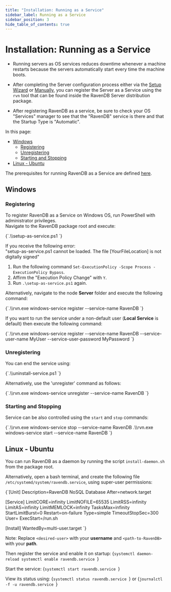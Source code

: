 ```yaml
---
title: "Installation: Running as a Service"
sidebar_label: Running as a Service
sidebar_position: 3
hide_table_of_contents: true
---
```



# Installation: Running as a Service

* Running servers as OS services reduces downtime whenever a machine restarts because the servers automatically start every time the machine boots.  

* After completing the Server configuration process either via the [Setup Wizard](../../start/installation/setup-wizard) 
  or [Manually](../../start/installation/manual), you can register the Server as a Service using the `rvn` tool that can be found inside the RavenDB Server 
  distribution package.

* After registering RavenDB as a service, be sure to check your OS "Services" manager to see that the "RavenDB" service is there 
  and that the Startup Type is "Automatic".  

In this page: 

* [Windows](../../start/installation/running-as-service#windows)  
  * [Registering](../../start/installation/running-as-service#registering)  
  * [Unregistering](../../start/installation/running-as-service#unregistering)  
  * [Starting and Stopping](../../start/installation/running-as-service#starting-and-stopping)  
* [Linux - Ubuntu](../../start/installation/running-as-service#linux---ubuntu)  

<Admonition type="info" title="Prerequisites" id="prerequisites" href="#prerequisites">

The prerequisites for running RavenDB as a Service are defined [here](../../start/getting-started#prerequisites).  

</Admonition>

## Windows

### Registering

To register RavenDB as a Service on Windows OS, run PowerShell with administrator privileges.  
Navigate to the RavenDB package root and execute:  

<TabItem value="something" label="powershell">
<CodeBlock language="powershell">
{`.\\setup-as-service.ps1
`}
</CodeBlock>
</TabItem>

If you receive the following error:  
"setup-as-service.ps1 cannot be loaded. The file [YourFileLocation] is not digitally signed" 

1. Run the following command `Set-ExecutionPolicy -Scope Process -ExecutionPolicy Bypass`.
2. Affirm the "Execution Policy Change" with `Y`. 
3. Run `.\setup-as-service.ps1` again.  

Alternatively, navigate to the node **Server** folder and execute the following command:  

<TabItem value="something" label="powershell">
<CodeBlock language="powershell">
{`.\\rvn.exe windows-service register --service-name RavenDB
`}
</CodeBlock>
</TabItem>

If you want to run the service under a non-default user (**Local Service** is default) then execute the following command:

<TabItem value="something" label="powershell">
<CodeBlock language="powershell">
{`.\\rvn.exe windows-service register --service-name RavenDB --service-user-name MyUser --service-user-password MyPassword
`}
</CodeBlock>
</TabItem>

### Unregistering

You can end the service using:

<TabItem value="something" label="powershell">
<CodeBlock language="powershell">
{`.\\uninstall-service.ps1
`}
</CodeBlock>
</TabItem>

Alternatively, use the 'unregister' command as follows:

<TabItem value="something" label="powershell">
<CodeBlock language="powershell">
{`.\\rvn.exe windows-service unregister --service-name RavenDB
`}
</CodeBlock>
</TabItem>

### Starting and Stopping

Service can be also controlled using the `start` and `stop` commands:

<TabItem value="something" label="powershell">
<CodeBlock language="powershell">
{`.\\rvn.exe windows-service stop --service-name RavenDB
.\\rvn.exe windows-service start --service-name RavenDB
`}
</CodeBlock>
</TabItem>



## Linux - Ubuntu

You can run RavenDB as a daemon by running the script `install-daemon.sh` from the package root.

Alternatively, open a bash terminal, and create the following file `/etc/systemd/system/ravendb.service`, using super-user permissions:

<TabItem value="something" label="bash">
<CodeBlock language="bash">
{`[Unit]
Description=RavenDB NoSQL Database
After=network.target

[Service]
LimitCORE=infinity
LimitNOFILE=65535
LimitRSS=infinity
LimitAS=infinity
LimitMEMLOCK=infinity
TasksMax=infinity
StartLimitBurst=0
Restart=on-failure
Type=simple
TimeoutStopSec=300
User=<desired-user>
ExecStart=<path-to-RavenDB>/run.sh

[Install]
WantedBy=multi-user.target
`}
</CodeBlock>
</TabItem>

Note: Replace `<desired-user>` with your **username** and `<path-to-RavenDB>` with your **path**.

Then register the service and enable it on startup:
<TabItem value="something" label="bash">
<CodeBlock language="bash">
{`systemctl daemon-reload
systemctl enable ravendb.service
`}
</CodeBlock>
</TabItem>

Start the service:
<TabItem value="something" label="bash">
<CodeBlock language="bash">
{`systemctl start ravendb.service
`}
</CodeBlock>
</TabItem>

View its status using:
<TabItem value="something" label="bash">
<CodeBlock language="bash">
{`systemctl status ravendb.service
`}
</CodeBlock>
</TabItem>
or
<TabItem value="something" label="bash">
<CodeBlock language="bash">
{`journalctl -f -u ravendb.service
`}
</CodeBlock>
</TabItem>



